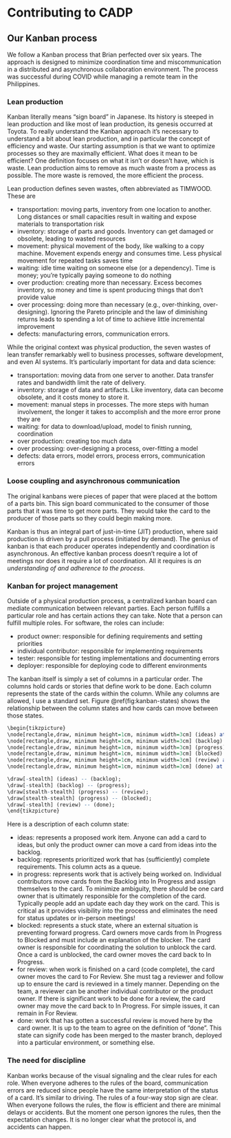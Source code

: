 # Contributing to CADP

## Our Kanban process

We follow a Kanban process that Brian perfected over six years.
The approach is designed to minimize coordination time and miscommunication
in a distributed and asynchronous collaboration environment.
The process was successful during COVID while managing a remote team in
the Philippines. 

### Lean production
Kanban literally means "sign board" in Japanese.
Its history is steeped in lean production and like most of lean production,
its genesis occurred at Toyota.
To really understand the Kanban approach it's necessary to understand
a bit about lean production,
and in particular the concept of efficiency and waste.
Our starting assumption is that we want to optimize processes so they
are maximally efficient.
What does it mean to be efficient?
One definition focuses on what it isn't or doesn't have, which is waste.
Lean production aims to remove as much waste from a process as possible.
The more waste is removed, the more efficient the process.

Lean production defines seven wastes, often abbreviated as TIMWOOD.
These are

- transportation: moving parts, inventory from one location to another. Long distances or small capacities result in waiting and expose materials to transportation risk
- inventory: storage of parts and goods. Inventory can get damaged or obsolete, leading to wasted resources
- movement: physical movement of the body, like walking to a copy machine. Movement expends energy and consumes time. Less physical movement for repeated tasks saves time
- waiting: idle time waiting on someone else (or a dependency). Time is money; you're typically paying someone to do nothing
- over production: creating more than necessary. Excess becomes inventory, so money and time is spent producing things that don't provide value
- over processing: doing more than necessary (e.g., over-thinking, over-designing). Ignoring the Pareto principle and the law of diminishing returns leads to spending a lot of time to achieve little incremental improvement
- defects: manufacturing errors, communication errors.

While the original context was physical production, 
the seven wastes of lean transfer remarkably well to business processes,
software development, and even AI systems.
It's particularly important for data and data science:

- transportation: moving data from one server to another. Data transfer rates and bandwidth limit the rate of delivery.
- inventory: storage of data and artifacts. Like inventory, data can become obsolete, and it costs money to store it.
- movement: manual steps in processes. The more steps with human involvement, the longer it takes to accomplish and the more error prone they are
- waiting: for data to download/upload, model to finish running, coordination
- over production: creating too much data
- over processing: over-designing a process, over-fitting a model
- defects: data errors, model errors, process errors, communication errors



### Loose coupling and asynchronous communication
The original kanbans were pieces of paper that were placed at the bottom of a
parts bin. This sign board communicated to the consumer of those parts that
it was time to get more parts. They would take the card to the producer of
those parts so they could begin making more.

Kanban is thus an integral part of just-in-time (JIT) production,
where said production is driven by a pull process (initiated by demand).
The genius of kanban is that each producer operates independently and
coordination is asynchronous. An effective kanban process doesn't
require a lot of meetings nor does it require a lot of coordination.
All it requires is *an understanding of and adherence to the process*.

### Kanban for project management
Outside of a physical production process,
a centralized kanban board can mediate communication between relevant parties.
Each person fulfills a particular role and has certain actions they can take.
Note that a person can fulfill multiple roles.
For software, the roles can include:

- product owner: responsible for defining requirements and setting priorities
- individual contributor: responsible for implementing requirements
- tester: responsible for testing implementations and documenting errors
- deployer: responsible for deploying code to different environments


The kanban itself is simply a set of columns in a particular order.
The columns hold cards or stories that define work to be done.
Each column represents the state of the cards within the column.
While any columns are allowed, I use a standard set. 
Figure \@ref(fig:kanban-states) shows the relationship between the column states 
and how cards can move between those states.

```r
\begin{tikzpicture}
\node[rectangle,draw, minimum height=1cm, minimum width=3cm] (ideas) at (0,2) {Ideas};
\node[rectangle,draw, minimum height=1cm, minimum width=3cm] (backlog) at (4,2) {Backlog};
\node[rectangle,draw, minimum height=1cm, minimum width=3cm] (progress) at (8,2) {In Progress};
\node[rectangle,draw, minimum height=1cm, minimum width=3cm] (blocked) at (8,0) {Blocked};
\node[rectangle,draw, minimum height=1cm, minimum width=3cm] (review) at (12,2) {For Review};
\node[rectangle,draw, minimum height=1cm, minimum width=3cm] (done) at (16,2) {Done};

\draw[-stealth] (ideas) -- (backlog);
\draw[-stealth] (backlog) -- (progress);
\draw[stealth-stealth] (progress) -- (review);
\draw[stealth-stealth] (progress) -- (blocked);
\draw[-stealth] (review) -- (done);
\end{tikzpicture}
```

Here is a description of each column state:

- ideas: represents a proposed work item. Anyone can add a card to ideas, but only the product owner can move a card from ideas into the backlog.
- backlog: represents prioritized work that has (sufficiently) complete requirements. This column acts as a queue.
- in progress: represents work that is actively being worked on. Individual contributors move cards from the Backlog into In Progress and assign themselves to the card. To minimize ambiguity, there should be one card owner that is ultimately responsible for the completion of the card. Typically people add an update each day they work on the card. This is critical as it provides visibility into the process and eliminates the need for status updates or in-person meetings!
- blocked: represents a stuck state, where an external situation is preventing forward progress. Card owners move cards from In Progress to Blocked and must include an explanation of the blocker. The card owner is responsible for coordinating the solution to unblock the card. Once a card is unblocked, the card owner moves the card back to In Progress.
- for review: when work is finished on a card (code complete), the card owner moves the card to For Review. She must tag a reviewer and follow up to ensure the card is reviewed in a timely manner. Depending on the team, a reviewer can be another individual contributor or the product owner. If there is significant work to be done for a review, the card owner may move the card back to In Progress. For simple issues, it can remain in For Review.
- done: work that has gotten a successful review is moved here by the card owner. It is up to the team to agree on the definition of "done". This state can signify code has been merged to the master branch, deployed into a particular environment, or something else.


### The need for discipline

Kanban works because of the visual signaling and the clear rules for each role.
When everyone adheres to the rules of the board,
communication errors are reduced since people have the same interpretation of the status of a card.
It's similar to driving. The rules of a four-way stop sign are clear.
When everyone follows the rules, the flow is efficient and there are minimal delays or accidents.
But the moment one person ignores the rules, then the expectation changes. 
It is no longer clear what the protocol is, and accidents can happen.
